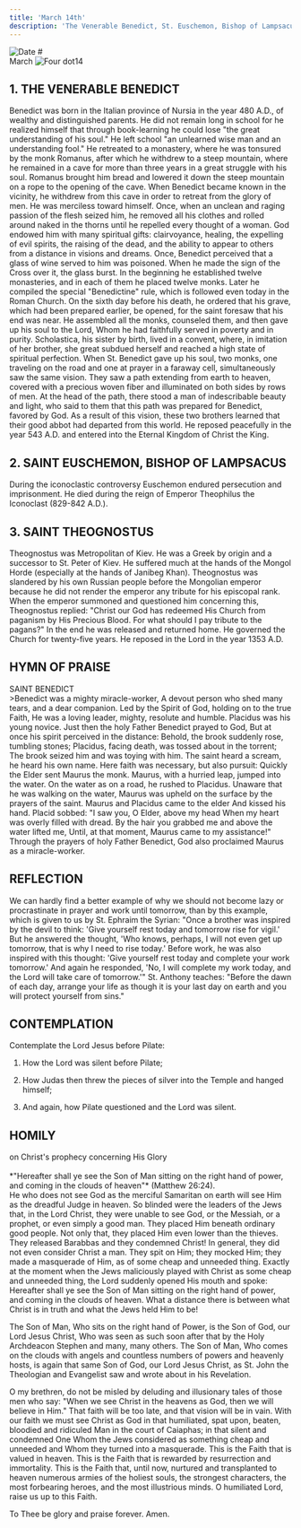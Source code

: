 ```yaml
---
title: 'March 14th'
description: 'The Venerable Benedict, St. Euschemon, Bishop of Lampsacus, St. Theognostus'
---
```


<RunningHead />
<Image src="/title-imprint.png" height={50} width={50} alt="Date" className="title-imprint"/>
# <div id="date">March <Image className="four-dot" src="/four-dot.png" height={15} width={15} alt="Four dot" />14</div>

## 1. THE VENERABLE BENEDICT

Benedict was born in the Italian province of Nursia in the year 480 A.D., of wealthy and distinguished parents. He did not remain long in school for he realized himself that through book-learning he could lose "the great understanding of his soul." He left school "an unlearned wise man and an understanding fool." He retreated to a monastery, where he was tonsured by the monk Romanus, after which he withdrew to a steep mountain, where he remained in a cave for more than three years in a great struggle with his soul. Romanus brought him bread and lowered it down the steep mountain on a rope to the opening of the cave. When Benedict became known in the vicinity, he withdrew from this cave in order to retreat from the glory of men. He was merciless toward himself. Once, when an unclean and raging passion of the flesh seized him, he removed all his clothes and rolled around naked in the thorns until he repelled every thought of a woman. God endowed him with many spiritual gifts: clairvoyance, healing, the expelling of evil spirits, the raising of the dead, and the ability to appear to others from a distance in visions and dreams. Once, Benedict perceived that a glass of wine served to him was poisoned. When he made the sign of the Cross over it, the glass burst. In the beginning he established twelve monasteries, and in each of them he placed twelve monks. Later he compiled the special "Benedictine" rule, which is followed even today in the Roman Church. On the sixth day before his death, he ordered that his grave, which had been prepared earlier, be opened, for the saint foresaw that his end was near. He assembled all the monks, counseled them, and then gave up his soul to the Lord, Whom he had faithfully served in poverty and in purity. Scholastica, his sister by birth, lived in a convent, where, in imitation of her brother, she great subdued herself and reached a high state of spiritual perfection. When St. Benedict gave up his soul, two monks, one traveling on the road and one at prayer in a faraway cell, simultaneously saw the same vision. They saw a path extending from earth to heaven, covered with a precious woven fiber and illuminated on both sides by rows of men. At the head of the path, there stood a man of indescribable beauty and light, who said to them that this path was prepared for Benedict, favored by God. As a result of this vision, these two brothers learned that their good abbot had departed from this world. He reposed peacefully in the year 543 A.D. and entered into the Eternal Kingdom of Christ the King.

## 2. SAINT EUSCHEMON, BISHOP OF LAMPSACUS

During the iconoclastic controversy Euschemon endured persecution and imprisonment. He died during the reign of Emperor Theophilus the Iconoclast (829-842 A.D.).

## 3. SAINT THEOGNOSTUS

Theognostus was Metropolitan of Kiev. He was a Greek by origin and a successor to St. Peter of Kiev. He suffered much at the hands of the Mongol Horde (especially at the hands of Janibeg Khan). Theognostus was slandered by his own Russian people before the Mongolian emperor because he did not render the emperor any tribute for his episcopal rank. When the emperor summoned and questioned him concerning this, Theognostus replied: "Christ our God has redeemed His Church from paganism by His Precious Blood. For what should I pay tribute to the pagans?" In the end he was released and returned home. He governed the Church for twenty-five years. He reposed in the Lord in the year 1353 A.D.


## HYMN OF PRAISE
<div style={{textAlign:'center', color:'crimson', fontWeight:'bold'}}>
SAINT BENEDICT
</div>
>Benedict was a mighty miracle-worker,  
A devout person who shed many tears, and a dear companion.  
Led by the Spirit of God, holding on to the true Faith,  
He was a loving leader, mighty, resolute and humble.  
Placidus was his young novice.  
Just then the holy Father Benedict prayed to God,  
But at once his spirit perceived in the distance:  
Behold, the brook suddenly rose, tumbling stones;  
Placidus, facing death, was tossed about in the torrent;  
The brook seized him and was toying with him.  
The saint heard a scream, he heard his own name.  
Here faith was necessary, but also pursuit:  
Quickly the Elder sent Maurus the monk.  
Maurus, with a hurried leap, jumped into the water.  
On the water as on a road, he rushed to Placidus.  
Unaware that he was walking on the water,  
Maurus was upheld on the surface by the prayers of the saint.  
Maurus and Placidus came to the elder  
And kissed his hand. Placid sobbed:  
"I saw you, O Elder, above my head  
When my heart was overly filled with dread.  
By the hair you grabbed me and above the water lifted me,  
Until, at that moment, Maurus came to my assistance!"  
Through the prayers of holy Father Benedict,  
God also proclaimed Maurus as a miracle-worker.  


## REFLECTION

We can hardly find a better example of why we should not become lazy or procrastinate in prayer and work until tomorrow, than by this example, which is given to us by St. Ephraim the Syrian: "Once a brother was inspired by the devil to think: 'Give yourself rest today and tomorrow rise for vigil.' But he answered the thought, 'Who knows, perhaps, I will not even get up tomorrow, that is why I need to rise today.' Before work, he was also inspired with this thought: 'Give yourself rest today and complete your work tomorrow.' And again he responded, 'No, I will complete my work today, and the Lord will take care of tomorrow.'" St. Anthony teaches: "Before the dawn of each day, arrange your life as though it is your last day on earth and you will protect yourself from sins."


## CONTEMPLATION

Contemplate the Lord Jesus before Pilate:

1. How the Lord was silent before Pilate;

2. How Judas then threw the pieces of silver into the Temple and hanged himself;

3. And again, how Pilate questioned and the Lord was silent.


## HOMILY
<div style={{textAlign:'center', color:'crimson', fontWeight:'bold'}}>
on Christ's prophecy concerning His Glory
</div><br />
<div style={{textAlign:'right'}}>
*"Hereafter shall ye see the Son of Man sitting on the right hand of power, and coming in the clouds of heaven"* (Matthew 26:24).
</div>
He who does not see God as the merciful Samaritan on earth will see Him as the dreadful Judge in heaven. So blinded were the leaders of the Jews that, in the Lord Christ, they were unable to see God, or the Messiah, or a prophet, or even simply a good man. They placed Him beneath ordinary good people. Not only that, they placed Him even lower than the thieves. They released Barabbas and they condemned Christ! In general, they did not even consider Christ a man. They spit on Him; they mocked Him; they made a masquerade of Him, as of some cheap and unneeded thing. Exactly at the moment when the Jews maliciously played with Christ as some cheap and unneeded thing, the Lord suddenly opened His mouth and spoke: Hereafter shall ye see the Son of Man sitting on the right hand of power, and coming in the clouds of heaven. What a distance there is between what Christ is in truth and what the Jews held Him to be!

The Son of Man, Who sits on the right hand of Power, is the Son of God, our Lord Jesus Christ, Who was seen as such soon after that by the Holy Archdeacon Stephen and many, many others. The Son of Man, Who comes on the clouds with angels and countless numbers of powers and heavenly hosts, is again that same Son of God, our Lord Jesus Christ, as St. John the Theologian and Evangelist saw and wrote about in his Revelation.

O my brethren, do not be misled by deluding and illusionary tales of those men who say: "When we see Christ in the heavens as God, then we will believe in Him." That faith will be too late, and that vision will be in vain. With our faith we must see Christ as God in that humiliated, spat upon, beaten, bloodied and ridiculed Man in the court of Caiaphas; in that silent and condemned One Whom the Jews considered as something cheap and unneeded and Whom they turned into a masquerade. This is the Faith that is valued in heaven. This is the Faith that is rewarded by resurrection and immortality. This is the Faith that, until now, nurtured and transplanted to heaven numerous armies of the holiest souls, the strongest characters, the most forbearing heroes, and the most illustrious minds. O humiliated Lord, raise us up to this Faith.

To Thee be glory and praise forever. Amen.